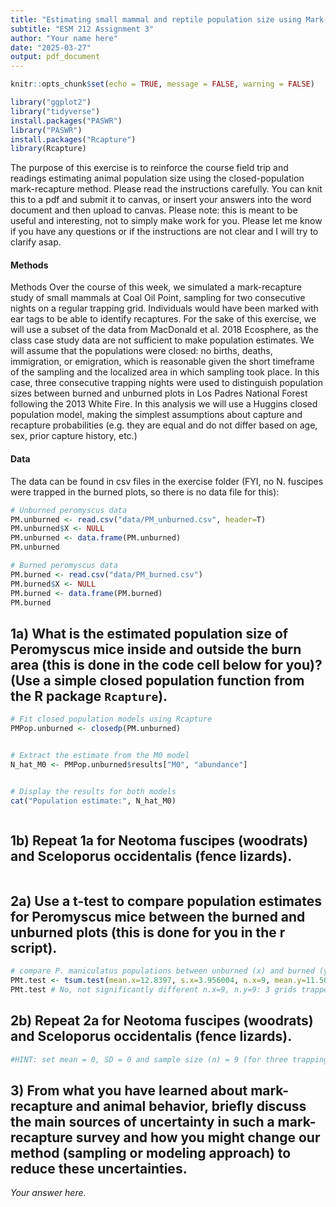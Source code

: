 ```yaml
---
title: "Estimating small mammal and reptile population size using Mark-Recapture"
subtitle: "ESM 212 Assignment 3"
author: "Your name here"
date: "2025-03-27"
output: pdf_document
---
```


```r
knitr::opts_chunk$set(echo = TRUE, message = FALSE, warning = FALSE)
```


```r
library("ggplot2")
library("tidyverse")
install.packages("PASWR")
library("PASWR")
install.packages("Rcapture")
library(Rcapture)

```



The purpose of this exercise is to reinforce the course field trip and readings estimating animal population size using the closed-population mark-recapture method. Please read the instructions carefully. You can knit this to a pdf and submit it to canvas, or insert your answers into the word document and then upload to canvas. Please note: this is meant to be useful and interesting, not to simply make work for you. Please let me know if you have any questions or if the instructions are not clear and I will try to clarify asap.

#### Methods

Methods
Over the course of this week, we simulated a mark-recapture study of small mammals at Coal Oil Point, sampling for two consecutive nights on a regular trapping grid. Individuals would have been marked with ear tags to be able to identify recaptures. For the sake of this exercise, we will use a subset of the data from MacDonald et al. 2018 Ecosphere, as the class case study data are not sufficient to make population estimates. We will assume that the populations were closed: no births, deaths, immigration, or emigration, which is reasonable given the short timeframe of the sampling and the localized area in which sampling took place. In this case, three consecutive trapping nights were used to distinguish population sizes between burned and unburned plots in Los Padres National Forest following the 2013 White Fire. In this analysis we will use a Huggins closed population model, making the simplest assumptions about capture and recapture probabilities (e.g. they are equal and do not differ based on age, sex, prior capture history, etc.)

#### Data 

The data can be found in csv files in the exercise folder (FYI, no N. fuscipes were trapped in the burned plots, so there is no data file for this):

```r

# Unburned peromyscus data
PM.unburned <- read.csv("data/PM_unburned.csv", header=T)
PM.unburned$X <- NULL
PM.unburned <- data.frame(PM.unburned)
PM.unburned

# Burned peromyscus data
PM.burned <- read.csv("data/PM_burned.csv")
PM.burned$X <- NULL
PM.burned <- data.frame(PM.burned)
PM.burned


```


## 1a) What is the estimated population size of Peromyscus mice inside and outside the burn area (this is done in the code cell below for you)? (Use a simple closed population function from the R package `Rcapture`).
```r

# Fit closed population models using Rcapture
PMPop.unburned <- closedp(PM.unburned)


# Extract the estimate from the M0 model
N_hat_M0 <- PMPop.unburned$results["M0", "abundance"]


# Display the results for both models
cat("Population estimate:", N_hat_M0)



```

## 1b) Repeat 1a for Neotoma fuscipes (woodrats) and Sceloporus occidentalis (fence lizards).
```r

```



## 2a) Use a t-test to compare population estimates for Peromyscus mice between the burned and unburned plots (this is done for you in the r script).

```r
# compare P. maniculatus populations between unburned (x) and burned (y)
PMt.test <- tsum.test(mean.x=12.8397, s.x=3.956004, n.x=9, mean.y=11.5019, s.y=5.541892, n.y=9, alternative="two.sided", mu=0, var.equal=T, conf.level=0.95)
PMt.test # No, not significantly different n.x=9, n.y=9: 3 grids trapped for 3 nights each
```


## 2b) Repeat 2a for Neotoma fuscipes (woodrats) and Sceloporus occidentalis (fence lizards).
```r
#HINT: set mean = 0, SD = 0 and sample size (n) = 9 (for three trapping grids sampled, 3 nights each), for the burned sites where no animals were captured (in order to estimate differences with the t-test approach)

```

## 3) From what you have learned about mark-recapture and animal behavior, briefly discuss the main sources of uncertainty in such a mark-recapture survey and how you might change our method (sampling or modeling approach) to reduce these uncertainties.

*Your answer here.*

